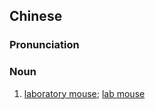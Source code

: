 {{also|实验鼠}}
==Chinese==
{{zh-forms|s=实验鼠|type=21}}

===Pronunciation===
{{zh-pron
|m=shíyànshǔ
|c=sat6 jim6 syu2
|cat=n
}}

===Noun===
{{zh-noun}}

# [[laboratory mouse]]; [[lab mouse]]